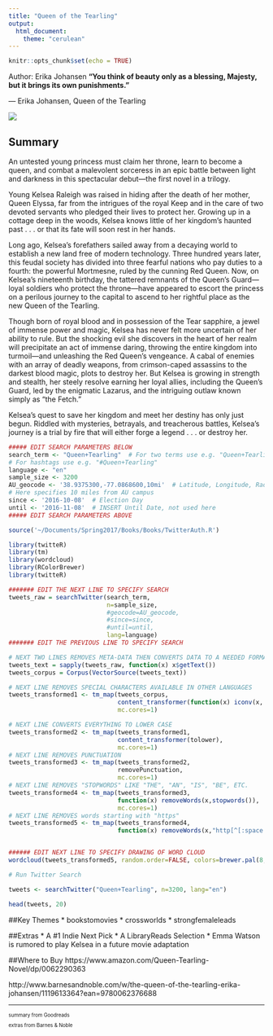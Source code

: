 ```yaml
---
title: "Queen of the Tearling"
output: 
  html_document:
    theme: "cerulean"
---
```


```r
knitr::opts_chunk$set(echo = TRUE)
```
Author: Erika Johansen
**“You think of beauty only as a blessing, Majesty, but it brings its own punishments.”**

― Erika Johansen, Queen of the Tearling

![](tearling.jpeg)

## Summary
An untested young princess must claim her throne, learn to become a queen, and combat a malevolent sorceress in an epic battle between light and darkness in this spectacular debut—the first novel in a trilogy.

Young Kelsea Raleigh was raised in hiding after the death of her mother, Queen Elyssa, far from the intrigues of the royal Keep and in the care of two devoted servants who pledged their lives to protect her. Growing up in a cottage deep in the woods, Kelsea knows little of her kingdom's haunted past . . . or that its fate will soon rest in her hands.

Long ago, Kelsea's forefathers sailed away from a decaying world to establish a new land free of modern technology. Three hundred years later, this feudal society has divided into three fearful nations who pay duties to a fourth: the powerful Mortmesne, ruled by the cunning Red Queen. Now, on Kelsea's nineteenth birthday, the tattered remnants of the Queen's Guard—loyal soldiers who protect the throne—have appeared to escort the princess on a perilous journey to the capital to ascend to her rightful place as the new Queen of the Tearling.

Though born of royal blood and in possession of the Tear sapphire, a jewel of immense power and magic, Kelsea has never felt more uncertain of her ability to rule. But the shocking evil she discovers in the heart of her realm will precipitate an act of immense daring, throwing the entire kingdom into turmoil—and unleashing the Red Queen's vengeance. A cabal of enemies with an array of deadly weapons, from crimson-caped assassins to the darkest blood magic, plots to destroy her. But Kelsea is growing in strength and stealth, her steely resolve earning her loyal allies, including the Queen's Guard, led by the enigmatic Lazarus, and the intriguing outlaw known simply as "the Fetch."

Kelsea's quest to save her kingdom and meet her destiny has only just begun. Riddled with mysteries, betrayals, and treacherous battles, Kelsea's journey is a trial by fire that will either forge a legend . . . or destroy her.

```r
##### EDIT SEARCH PARAMETERS BELOW
search_term <- "Queen+Tearling"  # For two terms use e.g. "Queen+Tearling"
# For hashtags use e.g. "#Queen+Tearling"
language <- "en"
sample_size <- 3200
AU_geocode <- '38.9375300,-77.0868600,10mi'  # Latitude, Longitude, Radius
# Here specifies 10 miles from AU campus
since <- '2016-10-08'  # Election Day
until <- '2016-11-08'  # INSERT Until Date, not used here
##### EDIT SEARCH PARAMETERS ABOVE

source('~/Documents/Spring2017/Books/Books/TwitterAuth.R')

library(twitteR)
library(tm)
library(wordcloud)
library(RColorBrewer)
library(twitteR)

####### EDIT THE NEXT LINE TO SPECIFY SEARCH
tweets_raw = searchTwitter(search_term,
                           n=sample_size,
                           #geocode=AU_geocode,
                           #since=since,
                           #until=until,
                           lang=language)
####### EDIT THE PREVIOUS LINE TO SPECIFY SEARCH

# NEXT TWO LINES REMOVES META-DATA THEN CONVERTS DATA TO A NEEDED FORMAT
tweets_text = sapply(tweets_raw, function(x) x$getText())
tweets_corpus = Corpus(VectorSource(tweets_text))

# NEXT LINE REMOVES SPECIAL CHARACTERS AVAILABLE IN OTHER LANGUAGES
tweets_transformed1 <- tm_map(tweets_corpus,
                              content_transformer(function(x) iconv(x, to="UTF-8-MAC")),
                              mc.cores=1)

# NEXT LINE CONVERTS EVERYTHING TO LOWER CASE
tweets_transformed2 <- tm_map(tweets_transformed1,
                              content_transformer(tolower),
                              mc.cores=1)
# NEXT LINE REMOVES PUNCTUATION
tweets_transformed3 <- tm_map(tweets_transformed2,
                              removePunctuation,
                              mc.cores=1)
# NEXT LINE REMOVES "STOPWORDS" LIKE "THE", "AN", "IS", "BE", ETC.
tweets_transformed4 <- tm_map(tweets_transformed3,
                              function(x) removeWords(x,stopwords()),
                              mc.cores=1)
# NEXT LINE REMOVES words starting with "https"
tweets_transformed5 <- tm_map(tweets_transformed4,
                              function(x) removeWords(x,"http[^[:space:]]*"),mc.cores=1)


###### EDIT NEXT LINE TO SPECIFY DRAWING OF WORD CLOUD
wordcloud(tweets_transformed5, random.order=FALSE, colors=brewer.pal(8,"Dark2"))
```

``` r

# Run Twitter Search

tweets <- searchTwitter("Queen+Tearling", n=3200, lang="en")

head(tweets, 20)
```

##Key Themes
* bookstomovies
* crossworlds
* strongfemaleleads

##Extras
* A #1 Indie Next Pick
* A LibraryReads Selection
* Emma Watson is rumored to play Kelsea in a future movie adaptation

##Where to Buy
https://www.amazon.com/Queen-Tearling-Novel/dp/0062290363 

http://www.barnesandnoble.com/w/the-queen-of-the-tearling-erika-johansen/1119613364?ean=9780062376688

***
<small> <small>  

summary from Goodreads 

extras from Barnes & Noble

\small \small